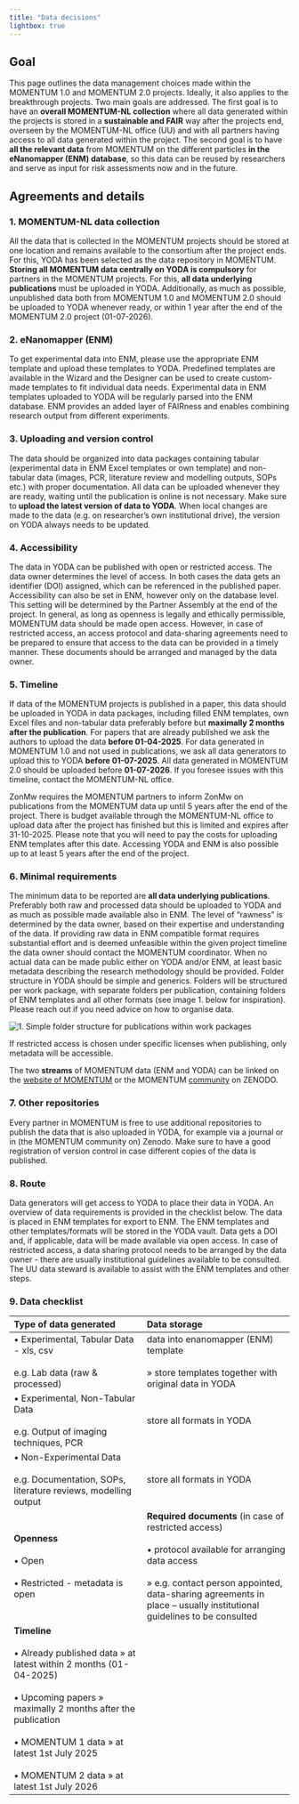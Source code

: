 ```yaml
---
title: "Data decisions"
lightbox: true
---
```


## Goal
This page outlines the data management choices made within the MOMENTUM 1.0 and MOMENTUM 2.0 projects. Ideally, it also applies to the breakthrough projects. Two main goals are addressed. The first goal is to have an **overall MOMENTUM-NL collection** where all data generated within the projects is stored in a **sustainable and FAIR** way after the projects end, overseen by the MOMENTUM-NL office (UU) and with all partners having access to all data generated within the project. The second goal is to have **all the relevant data** from MOMENTUM on the different particles **in the eNanomapper (ENM) database**, so this data can be reused by researchers and serve as input for risk assessments now and in the future. 

## Agreements and details

### 1. MOMENTUM-NL data collection
All the data that is collected in the MOMENTUM projects should be stored at one location and remains available to the consortium after the project ends. For this, YODA has been selected as the data repository in MOMENTUM. **Storing all MOMENTUM data centrally on YODA is compulsory** for partners in the MOMENTUM projects. 
For this, **all data underlying publications** must be uploaded in YODA. Additionally, as much as possible, unpublished data both from MOMENTUM 1.0 and MOMENTUM 2.0 should be uploaded to YODA whenever ready, or within 1 year after the end of the MOMENTUM 2.0 project (01-07-2026). 

### 2. eNanomapper (ENM)
To get experimental data into ENM, please use the appropriate ENM template and upload these templates to YODA. Predefined templates are available in the Wizard and the Designer can be used to create custom-made templates to fit individual data needs. Experimental data in ENM templates uploaded to YODA will be regularly parsed into the ENM database. ENM provides an added layer of FAIRness and enables combining research output from different experiments.

### 3. Uploading and version control
The data should be organized into data packages containing tabular (experimental data in ENM Excel templates or own template) and non-tabular data (images, PCR, literature review and modelling outputs, SOPs etc.) with proper documentation. All data can be uploaded whenever they are ready, waiting until the publication is online is not necessary.
Make sure to **upload the latest version of data to YODA**. When local changes are made to the data (e.g. on researcher’s own institutional drive), the version on YODA always needs to be updated.

### 4. Accessibility 
The data in YODA can be published with open or restricted access. The data owner determines the level of access. In both cases the data gets an identifier (DOI) assigned, which can be referenced in the published paper.
Accessibility can also be set in ENM, however only on the database level. This setting will be determined by the Partner Assembly at the end of the project. 
In general, as long as openness is legally and ethically permissible, MOMENTUM data should be made open access. However, in case of restricted access, an access protocol and data-sharing agreements need to be prepared to ensure that access to the data can be provided in a timely manner. These documents should be arranged and managed by the data owner.

### 5. Timeline 
If data of the MOMENTUM projects is published in a paper, this data should be uploaded in YODA in data packages, including filled ENM templates, own Excel files and non-tabular data preferably before but **maximally 2 months after the publication**. For papers that are already published we ask the authors to upload the data **before 01-04-2025**. 
For data generated in MOMENTUM 1.0 and not used in publications, we ask all data generators to upload this to YODA **before 01-07-2025**. All data generated in MOMENTUM 2.0 should be uploaded before **01-07-2026**. 
If you foresee issues with this timeline, contact the MOMENTUM-NL office. 

ZonMw requires the MOMENTUM partners to inform ZonMw on publications from the MOMENTUM data up until 5 years after the end of the project. There is budget available through the MOMENTUM-NL office to upload data after the project has finished but this is limited and expires after 31-10-2025. Please note that you will need to pay the costs for uploading ENM templates after this date. Accessing YODA and ENM is also possible up to at least 5 years after the end of the project. 

### 6. Minimal requirements 
The minimum data to be reported are **all data underlying publications**. Preferably both raw and processed data should be uploaded to YODA and as much as possible made available also in ENM. The level of "rawness" is determined by the data owner, based on their expertise and understanding of the data. If providing raw data in ENM compatible format requires substantial effort and is deemed unfeasible within the given project timeline the data owner should contact the MOMENTUM coordinator. When no actual data can be made public either on YODA and/or ENM, at least basic metadata describing the research methodology should be provided.
Folder structure in YODA should be simple and generics. Folders will be structured per work package, with separate folders per publication, containing folders of ENM templates and all other formats (see image 1. below for inspiration). Please reach out if you need advice on how to organise data.

![](/images/simple_datapack.png "1. Simple folder structure for publications within work packages")

If restricted access is chosen under specific licenses when publishing, only metadata will be accessible.

The two **streams** of MOMENTUM data (ENM and YODA) can be linked on the [website of MOMENTUM](https://momentummicroplastics.nl/) or the MOMENTUM [community](https://zenodo.org/communities/momentum/records?q=&l=list&p=1&s=10&sort=newest) on ZENODO.

### 7. Other repositories
Every partner in MOMENTUM is free to use additional repositories to publish the data that is also uploaded in YODA, for example via a journal or in (the MOMENTUM community on) Zenodo. Make sure to have a good registration of version control in case different copies of the data is published. 

### 8. Route
Data generators will get access to YODA to place their data in YODA. An overview of  data requirements is provided in the checklist below. The data is placed in ENM templates for export to ENM. The ENM templates and other templates/formats will be stored in the YODA vault. Data gets a DOI and, if applicable, data will be made available via open access. In case of restricted access, a data sharing protocol needs to be arranged by the data owner - there are usually institutional guidelines available to be consulted.
The UU data steward is available to assist with the ENM templates and other steps.

### 9. Data checklist

| Type of data generated | Data storage |
| :---------- | :----------- |
| • Experimental, Tabular Data - xls, csv <br><br> e.g. Lab data (raw & processed)  | data into enanomapper (ENM) template <br><br> » store templates together with original data in YODA |
| • Experimental, Non-Tabular Data <br><br> e.g. Output of imaging techniques, PCR | store all formats in YODA |
| • Non-Experimental Data <br><br> e.g. Documentation, SOPs, literature reviews, modelling output	| store all formats in YODA|
|<strong>Openness</strong> <br><br> • Open <br><br> • Restricted - metadata is open |<strong>Required documents</strong> (in case of restricted access) <br><br> • protocol available for arranging data access <br><br> » e.g. contact person appointed, data-sharing agreements in place – usually institutional guidelines to be consulted|
|<strong>Timeline</strong> <br><br> • Already published data » at latest within 2 months (01-04-2025)<br><br> • Upcoming papers » maximally 2 months after the publication <br><br> • MOMENTUM 1 data » at latest 1st July 2025 <br><br> • MOMENTUM 2 data » at latest 1st July 2026|

